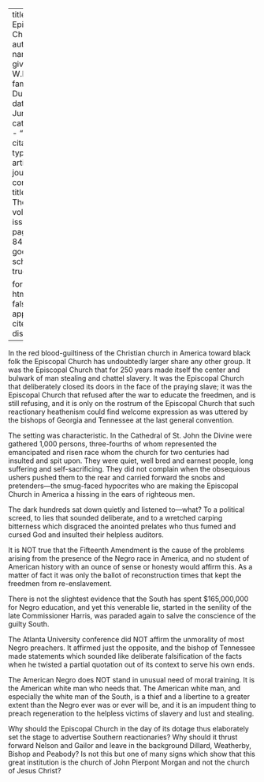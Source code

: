 
---
title: 'The Episcopal Church'
author:
  - name:
      given: W.E.B.
      family: Du Bois
date: Jun. 1913
categories: 
  - ""
citation: 
  type: article-journal
  container-title: The Crisis
  volume: 7
  issue: 2
  page: 83-84
google-scholar: true

format:
  html:
    toc: false
    appendix-cite-as: display
---



In the red blood-guiltiness of the Christian church in America toward black folk the Episcopal Church has undoubtedly larger share any other group. It was the Episcopal Church that for 250 years made itself the center and bulwark of man stealing and chattel slavery. It was the Episcopal Church that deliberately closed its doors in the face of the praying slave; it was the Episcopal Church that refused after the war to educate the freedmen, and is still refusing, and it is only on the rostrum of the Episcopal Church that such reactionary heathenism could find welcome expression as was uttered by the bishops of Georgia and Tennessee at the last general convention.

The setting was characteristic. In the Cathedral of St. John the Divine were gathered 1,000 persons, three-fourths of whom represented the emancipated and risen race whom the church for two centuries had insulted and spit upon. They were quiet, well bred and earnest people, long suffering and self-sacrificing. They did not complain when the obsequious ushers pushed them to the rear and carried forward the snobs and pretenders—the smug-faced hypocrites who are making the Episcopal Church in America a hissing in the ears of righteous men.

The dark hundreds sat down quietly and listened to—what? To a political screed, to lies that sounded deliberate, and to a wretched carping bitterness which disgraced the anointed prelates who thus fumed and cursed God and insulted their helpless auditors.

It is NOT true that the Fifteenth Amendment is the cause of the problems arising from the presence of the Negro race in America, and no student of American history with an ounce of sense or honesty would affirm this. As a matter of fact it was only the ballot of reconstruction times that kept the freedmen from re-enslavement.

There is not the slightest evidence that the South has spent $165,000,000 for Negro education, and yet this venerable lie, started in the senility of the late Commissioner Harris, was paraded again to salve the conscience of the guilty South.

The Atlanta University conference did NOT affirm the unmorality of most Negro preachers. It affirmed just the opposite, and the bishop of Tennessee made statements which sounded like deliberate falsification of the facts when he twisted a partial quotation out of its context to serve his own ends.

The American Negro does NOT stand in unusual need of moral training. It is the American white man who needs that. The American white man, and especially the white man of the South, is a thief and a libertine to a greater extent than the Negro ever was or ever will be, and it is an impudent thing to preach regeneration to the helpless victims of slavery and lust and stealing.

Why should the Episcopal Church in the day of its dotage thus elaborately set the stage to advertise Southern reactionaries? Why should it thrust forward Nelson and Gailor and leave in the background Dillard, Weatherby, Bishop and Peabody? Is not this but one of many signs which show that this great institution is the church of John Pierpont Morgan and not the church of Jesus Christ?

